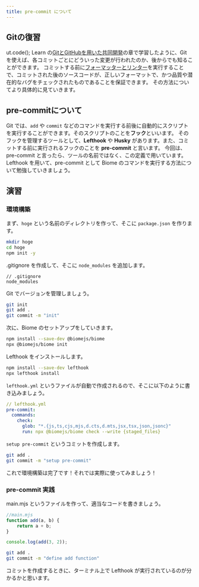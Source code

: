 ```yaml
---
title: pre-commit について
---
```


## Gitの復習
ut.code(); Learn の[GitとGitHubを用いた共同開発](https://learn.utcode.net/docs/web-servers/github/)の章で学習したように、Git を使えば、各コミットごとにどういった変更が行われたのか、後からでも知ることができます。
コミットする前に[フォーマッターとリンター](https://extra.utcode.net/tier-1/style-formatter-and-linter/)を実行することで、コミットされた後のソースコードが、正しいフォーマットで、かつ品質や潜在的なバグをチェックされたものであることを保証できます。
その方法についてより具体的に見ていきます。

## pre-commitについて
Git では、`add` や `commit` などのコマンドを実行する前後に自動的にスクリプトを実行することができます。そのスクリプトのことを**フック**といいます。
そのフックを管理するツールとして、**Lefthook** や **Husky** があります。また、コミットする前に実行されるフックのことを **pre-commit** と言います。
今回は、pre-commit と言ったら、ツールの名前ではなく、この定義で用いています。
Lefthook を用いて、pre-commit として Biome のコマンドを実行する方法について勉強していきましょう。

## 演習
### 環境構築
まず、`hoge` という名前のディレクトリを作って、そこに `package.json` を作ります。
```sh
mkdir hoge
cd hoge
npm init -y
```
.gitignore を作成して、そこに `node_modules` を追加します。
```
// .gitignore
node_modules
```
Git でバージョンを管理しましょう。
```sh
git init
git add .
git commit -m "init"
```
次に、Biome のセットアップをしていきます。
```sh
npm install --save-dev @biomejs/biome
npx @biomejs/biome init
```
Lefthook をインストールします。
```sh
npm install --save-dev lefthook
npx lefthook install
```
`lefthook.yml` というファイルが自動で作成されるので、そこに以下のように書き込みましょう。
```yml
// lefthook.yml
pre-commit:
  commands:
    check:
      glob: "*.{js,ts,cjs,mjs,d.cts,d.mts,jsx,tsx,json,jsonc}"
      run: npx @biomejs/biome check --write {staged_files}
``` 
`setup pre-commit` というコミットを作成します。
```sh
git add .
git commit -m "setup pre-commit"
```
これで環境構築は完了です！それでは実際に使ってみましょう！

### pre-commit 実践
main.mjs というファイルを作って、適当なコードを書きましょう。
```js
//main.mjs
function add(a, b) {
	return a + b;
}

console.log(add(3, 2));
```
```sh
git add .
git commit -m "define add function"
```
コミットを作成するときに、ターミナル上で Lefthook が実行されているのが分かるかと思います。